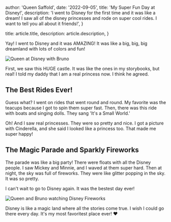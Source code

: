 
  author: 'Queen Saffold',
  date: '2022-09-05',
  title: 'My Super Fun Day at Disney!',
  description:
    'I went to Disney for the first time and it was like a dream! I saw all of the disney princesses and rode on super cool rides. I want to tell you all about it friends!',
}

  title: article.title,
  description: article.description,
}


Yay! I went to Disney and it was AMAZING! It was like a big, big, big dreamland with lots of colors and fun!

<Image src={disneyAdventure} alt="Queen at Disney with Bruno" />

First, we saw this HUGE castle. It was like the ones in my storybooks, but real! I told my daddy that I am a real princess now. I think he agreed.

## The Best Rides Ever!

Guess what? I went on rides that went round and round. My favorite was the teacups because I got to spin them super fast. Then, there was this ride with boats and singing dolls. They sang 'It's a Small World.' 

Oh! And I saw real princesses. They were so pretty and nice. I got a picture with Cinderella, and she said I looked like a princess too. That made me super happy!

## The Magic Parade and Sparkly Fireworks

The parade was like a big party! There were floats with all the Disney people. I saw Mickey and Minnie, and I waved at them super hard. Then at night, the sky was full of fireworks. They were like glitter popping in the sky. It was so pretty.

I can't wait to go to Disney again. It was the bestest day ever!

<Image src={disneyAdventure} alt="Queen and Bruno watching Disney Fireworks" />

Disney is like a magic land where all the stories come true. I wish I could go there every day. It's my most favoritest place ever! ❤️

